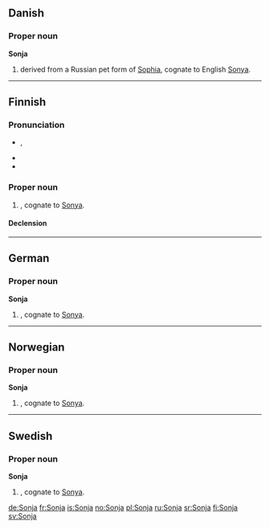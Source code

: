 ==Danish==

===Proper noun===
'''Sonja'''

# {{given name|female|lang=da}} derived from a Russian pet form of [[Sophia]], cognate to English [[Sonya]].

----

==Finnish==

===Pronunciation===
* {{IPA|[ˈso̞njɑ]|lang=fi}}, {{X-SAMPA|["sonjA]}}
* {{hyphenation|Son|ja}}
* {{rhymes|ɑ|lang=fi}}

===Proper noun===
{{infl|fi|proper noun}}

# {{given name|female|lang=fi}}, cognate to [[Sonya]].

====Declension====
{{fi-decl-koira|Sonj|np=1}}

----

==German==

===Proper noun===
'''Sonja'''

# {{given name|female|lang=de}}, cognate to [[Sonya]].

----

==Norwegian==

===Proper noun===
'''Sonja'''

# {{given name|female|lang=no}}, cognate to [[Sonya]].

----

==Swedish==

===Proper noun===
'''Sonja'''

# {{given name|female|lang=sv}}, cognate to [[Sonya]].

[[de:Sonja]]
[[fr:Sonja]]
[[is:Sonja]]
[[no:Sonja]]
[[pl:Sonja]]
[[ru:Sonja]]
[[sr:Sonja]]
[[fi:Sonja]]
[[sv:Sonja]]
